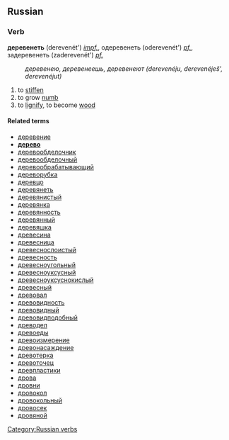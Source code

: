 ==Russian==
===Verb===
'''деревенеть''' (derevenét') ''[[impf.]]'', одеревенеть (oderevenét') ''[[pf.]]'', задеревенеть (zaderevenét') ''[[pf.]]''
:''деревенею, деревенеешь, деревенеют (derevenéju, derevenéješ', derevenéjut)''

#to [[stiffen]]
#to grow [[numb]]
#to [[lignify]], to become [[wood]]

====Related terms====
*[[деревение]]
*'''[[дерево]]'''
*[[деревообделочник]]
*[[деревообделочный]]
*[[деревообрабатывающий]]
*[[дереворубка]]
*[[деревцо]]
*[[деревянеть]]
*[[деревянистый]]
*[[деревянка]]
*[[деревянность]]
*[[деревянный]]
*[[деревяшка]]
*[[древесина]]
*[[древесница]]
*[[древеснослоистый]]
*[[древесность]]
*[[древесноугольный]]
*[[древесноуксусный]]
*[[древесноуксуснокислый]]
*[[древесный]]
*[[древовал]]
*[[древовидность]]
*[[древовидный]]
*[[древовидподобный]]
*[[древодел]]
*[[древоеды]]
*[[древоизмерение]]
*[[древонасаждение]]
*[[древотерка]]
*[[древоточец]]
*[[древпластики]]
*[[дрова]]
*[[дровни]]
*[[дровокол]]
*[[дровокольный]]
*[[дровосек]]
*[[дровяной]]

[[Category:Russian verbs]]